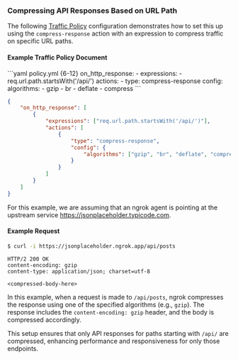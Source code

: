 ### Compressing API Responses Based on URL Path

The following [Traffic Policy](/traffic-policy/)
configuration demonstrates how to set this up using the `compress-response`
action with an expression to compress traffic on specific URL paths.

#### Example Traffic Policy Document

<CodeGroup>
```yaml policy.yml {6-12}
on_http_response:
  - expressions:
      - req.url.path.startsWith('/api/')
    actions:
      - type: compress-response
        config:
          algorithms:
            - gzip
            - br
            - deflate
            - compress
```

```json policy.json {8-18}
{
	"on_http_response": [
		{
			"expressions": ["req.url.path.startsWith('/api/')"],
			"actions": [
				{
					"type": "compress-response",
					"config": {
						"algorithms": ["gzip", "br", "deflate", "compress"]
					}
				}
			]
		}
	]
}
```

</CodeGroup>

For this example, we are assuming that an ngrok agent is pointing at the
upstream service https://jsonplaceholder.typicode.com.

#### Example Request

```bash
$ curl -i https://jsonplaceholder.ngrok.app/api/posts
```

```http
HTTP/2 200 OK
content-encoding: gzip
content-type: application/json; charset=utf-8

<compressed-body-here>
```

In this example, when a request is made to `/api/posts`,
ngrok compresses the response using one of the specified algorithms
(e.g., `gzip`). The response includes the `content-encoding: gzip` header, and
the body is compressed accordingly.

This setup ensures that only API responses
for paths starting with `/api/` are compressed, enhancing performance and
responsiveness for only those endpoints.
